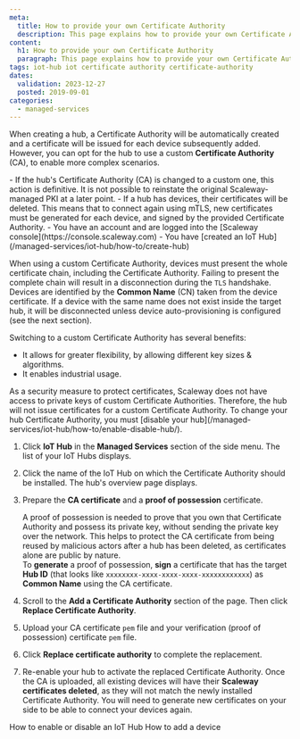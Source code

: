 ```yaml
---
meta:
  title: How to provide your own Certificate Authority
  description: This page explains how to provide your own Certificate Authority
content:
  h1: How to provide your own Certificate Authority
  paragraph: This page explains how to provide your own Certificate Authority
tags: iot-hub iot certificate authority certificate-authority 
dates:
  validation: 2023-12-27
  posted: 2019-09-01
categories:
  - managed-services
---
```


When creating a hub, a Certificate Authority will be automatically created and a certificate will be issued for each device subsequently added. However, you can opt for the hub to use a custom **Certificate Authority** (CA), to enable more complex scenarios.

<Macro id="iam-requirements" />

<Message type="important">
  - If the hub's Certificate Authority (CA) is changed to a custom one, this action is definitive. It is not possible to reinstate the original Scaleway-managed PKI at a later point.
  - If a hub has devices, their certificates will be deleted. This means that to connect again using mTLS, new certificates must be generated for each device, and signed by the provided Certificate Authority.
</Message>

<Message type="requirement">
  - You have an account and are logged into the [Scaleway console](https://console.scaleway.com)
  - You have [created an IoT Hub](/managed-services/iot-hub/how-to/create-hub)
</Message>

When using a custom Certificate Authority, devices must present the whole certificate chain, including the Certificate Authority. Failing to present the complete chain will result in a disconnection during the `TLS` handshake. Devices are identified by the **Common Name** (CN) taken from the device certificate. If a device with the same name does not exist inside the target hub, it will be disconnected unless device auto-provisioning is configured (see the next section).

Switching to a custom Certificate Authority has several benefits:

- It allows for greater flexibility, by allowing different key sizes & algorithms.
- It enables industrial usage.

<Message type="note">
  As a security measure to protect certificates, Scaleway does not have access to private keys of custom Certificate Authorities. Therefore, the hub will not issue certificates for a custom Certificate Authority.
</Message>


<Message type="important">
  To change your hub Certificate Authority, you must [disable your hub](/managed-services/iot-hub/how-to/enable-disable-hub/).
</Message>

1. Click **IoT Hub** in the **Managed Services** section of the side menu. The list of your IoT Hubs displays.
2. Click the name of the IoT Hub on which the Certificate Authority should be installed. The hub's overview page displays. 
3. Prepare the **CA certificate** and a **proof of possession** certificate.

    A proof of possession is needed to prove that you own that Certificate Authority and possess its private key, without sending the private key over the network. This helps to protect the CA certificate from being reused by malicious actors after a hub has been deleted, as certificates alone are public by nature.  
    To **generate** a proof of possession, **sign** a certificate that has the target **Hub ID** (that looks like `xxxxxxxx-xxxx-xxxx-xxxx-xxxxxxxxxxxx`) as **Common Name** using the CA certificate.
4. Scroll to the **Add a Certificate Authority** section of the page. Then click **Replace Certificate Authority**.
5. Upload your CA certificate `pem` file and your verification (proof of possession) certificate `pem` file.
6. Click **Replace certificate authority** to complete the replacement.
7. Re-enable your hub to activate the replaced Certificate Authority.
    <Message type="important">
      Once the CA is uploaded, all existing devices will have their **Scaleway certificates deleted**, as they will not match the newly installed Certificate Authority. You will need to generate new certificates on your side to be able to connect your devices again.
    </Message>


<Navigation title="See Also">
  <PreviousButton to="/managed-services/iot-hub/how-to/enable-disable-hub">How to enable or disable an IoT Hub</PreviousButton>
  <NextButton to="/managed-services/iot-hub/how-to/add-device">How to add a device</NextButton>
</Navigation>
